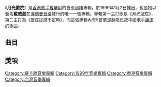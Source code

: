 {{Album infobox | <!-- See Wikipedia:WikiProject_Albums -->
|  Name        = 月光戲院
|  Type        = [[專輯|專輯]]
|  Artist      = [[戴辛尉|戴辛尉]]
|  Cover       = 
|  Released    = 1999年1月2日
|  Recorded    = 1998年
|  Genre       = [[國語流行音樂|國語流行音樂]]
|  Length      = 47:57
|  Label       = [[天中娛樂|天中娛樂]]<br>[[博德曼音樂_(香港)|博德曼音樂]]
|  Last album  = 
|  This album  = '''月光戲院'''<br>（1999年）
|  Next album  = [[戴辛尉_(專輯)|戴辛尉]]<br>（2002年）
}}

《'''月光戲院'''》是[[香港|香港]][[歌手|歌手]][[戴辛尉|戴辛尉]]的首張國語專輯，於1999年1月2日推出，也是她以藝名'''戴威葳'''在[[博德曼音樂_(香港)|博德曼音樂]]發行的唯一一張專輯。專輯第一主打歌是《月光戲院》，第二主打為《愛在捉摸不定時》，而這張專輯內有5首歌是翻唱已故中國歌手[[謝津|謝津]]的歌曲。

==曲目==
{{tracklist
| headline        = CD
| total_length    = 47:57
| title_width = 16%

| title1 = 月光戲院
| music1 = [[戚小戀|戚小戀]]
| lyrics1 = [[易家揚|易家揚]]
| arranger1 = [[屠穎|屠穎]]
| producer1 = [[張培聖|張培聖]]
| longnote1 = 第一主打歌
| length1 = 4:10

| title2 = 愛在捉摸不定時
| music2 = [[李泉|李泉]]
| lyrics2 = 易家揚
| arranger2 = [[呂紹淳|呂紹淳]]
| producer2 = [[陳富榮|陳富榮]]<br>[[林建成|林建成]]
| longnote2 = 第二主打歌
| note2 = [[周俊偉|周俊偉]]合唱
| length2 = 5:10

| title3 = 無能為力
| music3 = [[高世章|高世章]]
| lyrics3 = [[劉虞瑞|劉虞瑞]]
| arranger3 = [[洪敬堯|洪敬堯]]
| producer3 = 陳富榮
| longnote3 = 原唱為[[謝津|謝津]]
| length3 = 4:47

| title4 = 要不是你說過
| music4 = 高世章
| lyrics4 = [[何啟弘|何啟弘]]
| arranger4 = [[杜自持|杜自持]]
| producer4 = 張培聖
| longnote4 = 原唱為[[謝津|謝津]]
| length4 = 4:43

| title5 = 從來沒想過你愛誰
| music5 = [[Steve_Hoeg|Steve Hoeg]]
| lyrics5 = [[何厚華|何厚華]]
| arranger5 = [[Roel_A.Gracia|Roel A.Gracia]]
| producer5 = 陳富榮
| longnote5 = 原唱為[[謝津|謝津]]
| length5 = 4:45

| title6 = 思念雪
| music6 = [[許建強|許建強]]
| lyrics6 = 許建強
| arranger6 = [[鍾興民|鍾興民]]
| producer6 = 張培聖
| longnote6 = 第三主打歌
| length6 = 3:18

| title7 = 討好
| music7 = Bug
| lyrics7 = [[朱古力|朱古力]]
| arranger7 = 鍾興民
| producer7 = 張培聖
| longnote7 = 
| length7 = 4:14

| title8 = 我就要失去感覺
| music8 = 杜自持
| lyrics8 = 何啟弘
| arranger8 = 杜自持
| producer8 = 張培聖
| longnote8 = 原唱為[[謝津|謝津]]<br>粵語版本為[[伍婉琛|伍婉琛]]《心跟你心》與[[張信哲|張信哲]]《他有甚麼好》
| length8 = 4:06

| title9 = 不怕
| music9 = [[高楓_(歌手)|高楓]]
| lyrics9 = [[施人誠|施人誠]]
| arranger9 = 鍾興民
| producer9 = 張培聖
| longnote9 = 粵語版本為《如能...無奈》
| length9 = 4:15

| title10 = 看穿
| music10 = [[張菀玲|張菀玲]]
| lyrics10 = [[劉德華|劉德華]]
| arranger10 = 鍾興民
| producer10 = 張培聖
| longnote10 = 
| length10 = 4:17


| title11 = 不再迷信愛情
| music11 = Roel A.Gracia
| lyrics11 = 何啟弘
| arranger11 = Roel A.Gracia
| producer11 = 張培聖
| longnote11 = 原唱為[[謝津|謝津]]<br>粵語版本為[[伍婉琛|伍婉琛]]《別想得太多》
| length11 = 4:12
}}

==獎項==

[[Category:戴辛尉音樂專輯|Category:戴辛尉音樂專輯]]
[[Category:1999年音樂專輯|Category:1999年音樂專輯]]
[[Category:香港音樂專輯|Category:香港音樂專輯]]
[[Category:台灣音樂專輯|Category:台灣音樂專輯]]